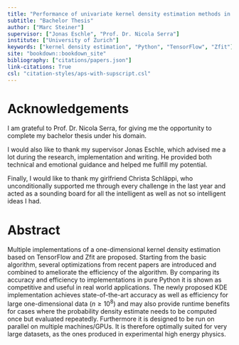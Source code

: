 ```yaml
---
title: "Performance of univariate kernel density estimation methods in TensorFlow"
subtitle: "Bachelor Thesis"
author: ["Marc Steiner"]
supervisor: ["Jonas Eschle", "Prof. Dr. Nicola Serra"]
institute: ["University of Zurich"]
keywords: ["kernel density estimation", "Python", "TensorFlow", "Zfit"]
site: "bookdown::bookdown_site"
bibliography: ["citations/papers.json"]
link-citations: True
csl: "citation-styles/aps-with-supscript.csl"
---
```


# Acknowledgements {-}

I am grateful to Prof. Dr. Nicola Serra, for giving me the opportunity to complete my bachelor thesis under his domain.

I would also like to thank my supervisor Jonas Eschle, which advised me a lot during the research, implementation and writing. He provided both technical and emotional guidance and helped me fulfill my potential.

Finally, I would like to thank my girlfriend Christa Schläppi, who unconditionally supported me through every challenge in the last year and acted as a sounding board for all the intelligent as well as not so intelligent ideas I had.

\newpage


# Abstract {-}

Multiple implementations of a one-dimensional kernel density estimation based on TensorFlow and Zfit are proposed. Starting from the basic algorithm, several optimizations from recent papers are introduced and combined to ameliorate the efficiency of the algorithm. By comparing its accuracy and efficiency to implementations in pure Python it is shown as competitive and useful in real world applications. The newly proposed KDE implementation achieves state-of-the-art accuracy as well as efficiency for large one-dimensional data ($n \geq 10^8$) and may also provide runtime benefits for cases where the probability density estimate needs to be computed once but evaluated repeatedly.
Furthermore it is designed to be run on parallel on multiple machines/GPUs. It is therefore optimally suited for very large datasets, as the ones produced in experimental high energy physics.

\newpage
\tableofcontents